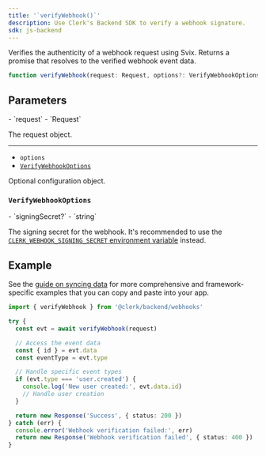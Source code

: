 ```yaml
---
title: '`verifyWebhook()`'
description: Use Clerk's Backend SDK to verify a webhook signature.
sdk: js-backend
---
```


Verifies the authenticity of a webhook request using Svix. Returns a promise that resolves to the verified webhook event data.

```ts
function verifyWebhook(request: Request, options?: VerifyWebhookOptions): Promise<WebhookEvent>
```

## Parameters

<Properties>
  - `request`
  - `Request`

  The request object.

  ---

  - `options`
  - [`VerifyWebhookOptions`](#verify-webhook-options)

  Optional configuration object.
</Properties>

### `VerifyWebhookOptions`

<Properties>
  - `signingSecret?`
  - `string`

  The signing secret for the webhook. It's recommended to use the [`CLERK_WEBHOOK_SIGNING_SECRET` environment variable](/docs/deployments/clerk-environment-variables#webhooks) instead.
</Properties>

## Example

See the [guide on syncing data](/docs/webhooks/sync-data) for more comprehensive and framework-specific examples that you can copy and paste into your app.

```ts
import { verifyWebhook } from '@clerk/backend/webhooks'

try {
  const evt = await verifyWebhook(request)

  // Access the event data
  const { id } = evt.data
  const eventType = evt.type

  // Handle specific event types
  if (evt.type === 'user.created') {
    console.log('New user created:', evt.data.id)
    // Handle user creation
  }

  return new Response('Success', { status: 200 })
} catch (err) {
  console.error('Webhook verification failed:', err)
  return new Response('Webhook verification failed', { status: 400 })
}
```
